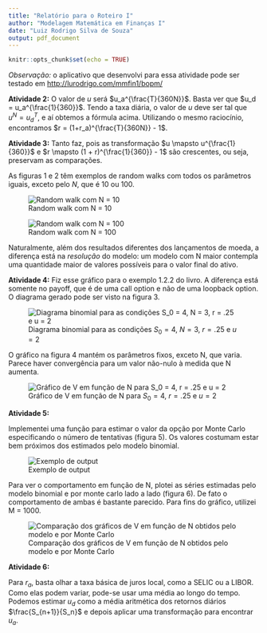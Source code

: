 ```yaml
---
title: "Relatório para o Roteiro I"
author: "Modelagem Matemática em Finanças I"
date: "Luiz Rodrigo Silva de Souza"
output: pdf_document
---
```


```r
knitr::opts_chunk$set(echo = TRUE)
```

*Observação:* o aplicativo que desenvolvi para essa atividade pode ser testado
em [http://lurodrigo.com/mmfin1/bopm/](http://lurodrigo.com/mmfin1/bopm/)

**Atividade 2:** O valor de $u$ será $u_a^{\frac{T}{360N}}$. Basta ver que 
$u_d = u_a^{\frac{1}{360}}$. Tendo a taxa diária, o valor de $u$ deve ser tal
que $u^N = u_d^T$, e aí obtemos a fórmula acima. Utilizando o mesmo raciocínio,
encontramos $r = (1+r_a)^{\frac{T}{360N}} - 1$.

**Atividade 3:** Tanto faz, pois as transformação $u \mapsto u^{\frac{1}{360}}$ e
$r \mapsto (1 + r)^{\frac{1}{360}} - 1$ são crescentes, ou seja, preservam
as comparações.

As figuras 1 e 2 têm exemplos de random walks com todos os parâmetros iguais, exceto
pelo $N$, que é 10 ou 100.

![Random walk com N = 10](figures/grafico1.png)

![Random walk com N = 100](figures/grafico2.png)

Naturalmente, além dos resultados diferentes dos lançamentos de moeda, a diferença
está na *resolução* do modelo: um modelo com N maior contempla uma quantidade
maior de valores possíveis para o valor final do ativo.

**Atividade 4:** Fiz esse gráfico para o exemplo 1.2.2 do livro. A diferença
está somente no payoff, que é de uma call option e não de uma loopback option.
O diagrama gerado pode ser visto na figura 3.

![Diagrama binomial para as condições $S_0 = 4$, $N = 3$, $r = .25$ e $u = 2$](figures/grafico6.png)

O gráfico na figura 4 mantém os parâmetros fixos, exceto N, que varia. Parece haver
convergência para um valor não-nulo à medida que N aumenta.

![Gráfico de V em função de N para $S_0 = 4$, $r = .25$ e $u = 2$](figures/grafico3.png)

**Atividade 5:**

Implementei uma função para estimar o valor da opção por Monte Carlo especificando
o número de tentativas (figura 5). Os valores costumam estar bem próximos dos
estimados pelo modelo binomial.

![Exemplo de output](figures/grafico4.png)

Para ver o comportamento em função de N, plotei as séries estimadas pelo modelo
binomial e por monte carlo lado a lado (figura 6). De fato o comportamento de ambas é
bastante parecido. Para fins do gráfico, utilizei M = 1000.

![Comparação dos gráficos de V em função de N obtidos pelo modelo e por Monte Carlo](figures/grafico5.png)

**Atividade 6:**

Para $r_a$, basta olhar a taxa básica de juros local, como a SELIC ou a LIBOR.
Como elas podem variar, pode-se usar uma média ao longo do tempo. Podemos
estimar $u_d$ como a média aritmética dos retornos diários $\frac{S_{n+1}}{S_n}$ 
e depois aplicar uma transformação para encontrar $u_a$.

